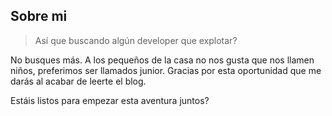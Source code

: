 ## Sobre mi

> Así que buscando algún developer que explotar?


No busques más. A los pequeños de la casa no nos gusta que nos llamen niños, preferimos ser llamados junior. 
Gracias por esta oportunidad que me darás al acabar de leerte el blog.

Estáis listos para empezar esta aventura juntos?

